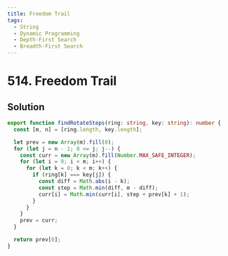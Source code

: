 ```yaml
---
title: Freedom Trail
tags:
  - String
  - Dynamic Programming
  - Depth-First Search
  - Breadth-First Search
---
```


# 514. Freedom Trail

<Badges>
  <LevelBadge level="hard" />
  <TopicBadge name="String" slug="string" />
  <TopicBadge name="Dynamic Programming" slug="dynamic-programming" />
  <TopicBadge name="Depth-First Search" slug="depth-first-search" />
  <TopicBadge name="Breadth-First Search" slug="breadth-first-search" />
</Badges>

## Solution

```typescript filename="solution.ts" copy
export function findRotateSteps(ring: string, key: string): number {
  const [m, n] = [ring.length, key.length];

  let prev = new Array(m).fill(0);
  for (let j = n - 1; 0 <= j; j--) {
    const curr = new Array(m).fill(Number.MAX_SAFE_INTEGER);
    for (let i = 0; i < m; i++) {
      for (let k = 0; k < m; k++) {
        if (ring[k] === key[j]) {
          const diff = Math.abs(i - k);
          const step = Math.min(diff, m - diff);
          curr[i] = Math.min(curr[i], step + prev[k] + 1);
        }
      }
    }
    prev = curr;
  }

  return prev[0];
}
```

<ProblemLink
  codingSite="leetcode"
  href="https://leetcode.com/problems/freedom-trail"
  title="Freedom Trail"
/>
